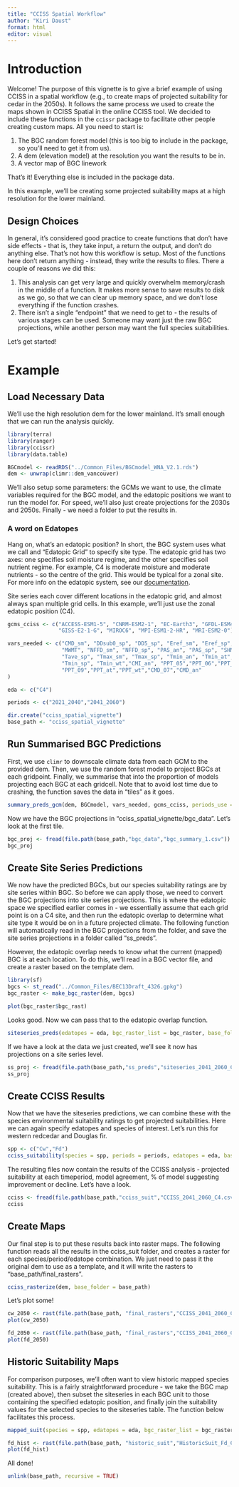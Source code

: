 ```yaml
---
title: "CCISS Spatial Workflow"
author: "Kiri Daust"
format: html
editor: visual
---
```


# Introduction

Welcome! The purpose of this vignette is to give a brief example of using CCISS in a spatial workflow (e.g., to create maps of projected suitability for cedar in the 2050s). It follows the same process we used to create the maps shown in CCISS Spatial in the online CCISS tool. We decided to include these functions in the `ccissr` package to facilitate other people creating custom maps. All you need to start is:

1.  The BGC random forest model (this is too big to include in the package, so you'll need to get it from us).
2.  A dem (elevation model) at the resolution you want the results to be in.
3.  A vector map of BGC linework

That's it! Everything else is included in the package data.

In this example, we'll be creating some projected suitability maps at a high resolution for the lower mainland.

## Design Choices

In general, it's considered good practice to create functions that don't have side effects - that is, they take input, a return the output, and don't do anything else. That's not how this workflow is setup. Most of the functions here don't return anything - instead, they write the results to files. There a couple of reasons we did this:

1.  This analysis can get very large and quickly overwhelm memory/crash in the middle of a function. It makes more sense to save results to disk as we go, so that we can clear up memory space, and we don't lose everything if the function crashes.
2.  There isn't a single "endpoint" that we need to get to - the results of various stages can be used. Someone may want just the raw BGC projections, while another person may want the full species suitabilities.

Let's get started!

# Example

## Load Necessary Data

We'll use the high resolution dem for the lower mainland. It's small enough that we can run the analysis quickly.

```r
library(terra)
library(ranger)
library(ccissr)
library(data.table)

BGCmodel <- readRDS("../Common_Files/BGCmodel_WNA_V2.1.rds")
dem <- unwrap(climr::dem_vancouver)
```

We'll also setup some parameters: the GCMs we want to use, the climate variables required for the BGC model, and the edatopic positions we want to run the model for. For speed, we'll also just create projections for the 2030s and 2050s. Finally - we need a folder to put the results in.

### A word on Edatopes

Hang on, what's an edatopic position? In short, the BGC system uses what we call and "Edatopic Grid" to specify site type. The edatopic grid has two axes: one specifies soil moisture regime, and the other specifies soil nutrient regime. For example, C4 is moderate moisture and moderate nutrients - so the centre of the grid. This would be typical for a zonal site. For more info on the edatopic system, see our [documentation](https://bcgov-ffec.ca/cciss-docs/Methods.html#aligning-site-series-edatopic-overlap).

Site series each cover different locations in the edatopic grid, and almost always span multiple grid cells. In this example, we'll just use the zonal edatopic position (C4).

```r
gcms_cciss <- c("ACCESS-ESM1-5", "CNRM-ESM2-1", "EC-Earth3", "GFDL-ESM4",
                "GISS-E2-1-G", "MIROC6", "MPI-ESM1-2-HR", "MRI-ESM2-0")

vars_needed <- c("CMD_sm", "DDsub0_sp", "DD5_sp", "Eref_sm", "Eref_sp", "EXT", 
                 "MWMT", "NFFD_sm", "NFFD_sp", "PAS_an", "PAS_sp", "SHM", "Tave_sm", 
                 "Tave_sp", "Tmax_sm", "Tmax_sp", "Tmin_an", "Tmin_at", "Tmin_sm", 
                 "Tmin_sp", "Tmin_wt","CMI_an", "PPT_05","PPT_06","PPT_07","PPT_08",
                 "PPT_09","PPT_at","PPT_wt","CMD_07","CMD_an"
)

eda <- c("C4")

periods <- c("2021_2040","2041_2060")

dir.create("cciss_spatial_vignette")
base_path <- "cciss_spatial_vignette"
```

## Run Summarised BGC Predictions

First, we use `climr` to downscale climate data from each GCM to the provided dem. Then, we use the random forest model to project BGCs at each gridpoint. Finally, we summarise that into the proportion of models projecting each BGC at each gridcell. Note that to avoid lost time due to crashing, the function saves the data in "tiles" as it goes.

```r
summary_preds_gcm(dem, BGCmodel, vars_needed, gcms_cciss, periods_use = periods, base_folder = base_path)

```

Now we have the BGC projections in "cciss_spatial_vignette/bgc_data". Let's look at the first tile.

```r
bgc_proj <- fread(file.path(base_path,"bgc_data","bgc_summary_1.csv"))
bgc_proj
```

## Create Site Series Predictions

We now have the predicted BGCs, but our species suitability ratings are by site series within BGC. So before we can apply those, we need to convert the BGC projections into site series projections. This is where the edatopic space we specified earlier comes in - we essentially assume that each grid point is on a C4 site, and then run the edatopic overlap to determine what site type it would be on in a future projected climate. The following function will automatically read in the BGC projections from the folder, and save the site series projections in a folder called "ss_preds".

However, the edatopic overlap needs to know what the current (mapped) BGC is at each location. To do this, we'll read in a BGC vector file, and create a raster based on the template dem.

```r
library(sf)
bgcs <- st_read("../Common_Files/BEC13Draft_4326.gpkg")
bgc_raster <- make_bgc_raster(dem, bgcs)

plot(bgc_raster$bgc_rast)
```

Looks good. Now we can pass that to the edatopic overlap function.

```r
siteseries_preds(edatopes = eda, bgc_raster_list = bgc_raster, base_folder = base_path)
```

If we have a look at the data we just created, we'll see it now has projections on a site series level.

```r
ss_proj <- fread(file.path(base_path,"ss_preds","siteseries_2041_2060_C4.csv"))
ss_proj
```

## Create CCISS Results

Now that we have the siteseries predictions, we can combine these with the species environmental suitability ratings to get projected suitabilities. Here we can again specify edatopes and species of interest. Let's run this for western redcedar and Douglas fir.

```r
spp <- c("Cw","Fd")
cciss_suitability(species = spp, periods = periods, edatopes = eda, base_folder = base_path)
```

The resulting files now contain the results of the CCISS analysis - projected suitability at each timeperiod, model agreement, % of model suggesting improvement or decline. Let's have a look.

```r
cciss <- fread(file.path(base_path,"cciss_suit","CCISS_2041_2060_C4.csv"))
cciss
```

## Create Maps

Our final step is to put these results back into raster maps. The following function reads all the results in the cciss_suit folder, and creates a raster for each species/period/edatope combination. We just need to pass it the original dem to use as a template, and it will write the rasters to "base_path/final_rasters".

```r
cciss_rasterize(dem, base_folder = base_path)
```

Let's plot some!

```r
cw_2050 <- rast(file.path(base_path, "final_rasters","CCISS_2041_2060_C4_Cw.tif"))
plot(cw_2050)

fd_2050 <- rast(file.path(base_path, "final_rasters","CCISS_2041_2060_C4_Fd.tif"))
plot(fd_2050)
```

## Historic Suitability Maps

For comparison purposes, we'll often want to view historic mapped species suitability. This is a fairly straightforward procedure - we take the BGC map (created above), then subset the siteseries in each BGC unit to those containing the specified edatopic position, and finally join the suitability values for the selected species to the siteseries table. The function below facilitates this process.

```r
mapped_suit(species = spp, edatopes = eda, bgc_raster_list = bgc_raster, base_folder = base_path)
```

```r
fd_hist <- rast(file.path(base_path, "historic_suit","HistoricSuit_Fd_C4.tif"))
plot(fd_hist)
```

All done!

```r
unlink(base_path, recursive = TRUE)
```
